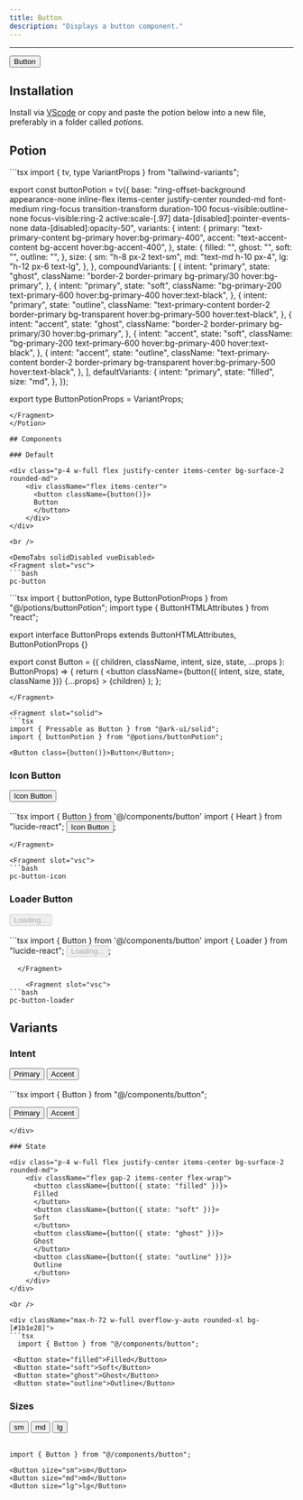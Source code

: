 ```yaml
---
title: Button
description: "Displays a button component."
---
```


---


<MdxExample>
  <button className={button()}>
    Button
  </button>
</MdxExample>

## Installation

Install via [VScode](/docs/getting-started/vsc) or copy and paste the potion below into a new file, preferably in a folder called *potions*.

## Potion 

<Potion>
<Fragment slot="contentSlot">
```tsx
import { tv, type VariantProps } from "tailwind-variants";

export const buttonPotion = tv({
  base: "ring-offset-background appearance-none inline-flex items-center justify-center rounded-md font-medium ring-focus transition-transform  duration-100 focus-visible:outline-none focus-visible:ring-2 active:scale-[.97] data-[disabled]:pointer-events-none data-[disabled]:opacity-50",
  variants: {
    intent: {
      primary: "text-primary-content bg-primary hover:bg-primary-400",
      accent: "text-accent-content bg-accent hover:bg-accent-400",
    },
    state: {
      filled: "",
      ghost: "",
      soft: "",
      outline: "",
    },
    size: {
      sm: "h-8 px-2 text-sm",
      md: "text-md h-10 px-4",
      lg: "h-12 px-6 text-lg",
    },
  },
  compoundVariants: [
    {
      intent: "primary",
      state: "ghost",
      className: "border-2 border-primary bg-primary/30 hover:bg-primary",
    },
    {
      intent: "primary",
      state: "soft",
      className:
        "bg-primary-200 text-primary-600 hover:bg-primary-400 hover:text-black",
    },
    {
      intent: "primary",
      state: "outline",
      className:
        "text-primary-content border-2 border-primary bg-transparent hover:bg-primary-500 hover:text-black",
    },
    {
      intent: "accent",
      state: "ghost",
      className: "border-2 border-primary bg-primary/30 hover:bg-primary",
    },
    {
      intent: "accent",
      state: "soft",
      className:
        "bg-primary-200 text-primary-600 hover:bg-primary-400 hover:text-black",
    },
    {
      intent: "accent",
      state: "outline",
      className:
        "text-primary-content border-2 border-primary bg-transparent hover:bg-primary-500 hover:text-black",
    },
  ],
  defaultVariants: {
    intent: "primary",
    state: "filled",
    size: "md",
  },
});

export type ButtonPotionProps = VariantProps<typeof buttonPotion>;

```
</Fragment>
</Potion>

## Components 

### Default

<div class="p-4 w-full flex justify-center items-center bg-surface-2 rounded-md">
    <div className="flex items-center">
      <button className={button()}>
      Button
      </button>
    </div>
</div>

<br />

<DemoTabs solidDisabled vueDisabled>
<Fragment slot="vsc">
```bash
pc-button
```
</Fragment>

<Fragment slot="react">
```tsx
import { buttonPotion, type ButtonPotionProps } from "@/potions/buttonPotion";
import type { ButtonHTMLAttributes } from "react";

export interface ButtonProps
  extends ButtonHTMLAttributes<HTMLButtonElement>,
    ButtonPotionProps {}

export const Button = ({
  children,
  className,
  intent,
  size,
  state,
  ...props
}: ButtonProps) => {
  return (
    <button
      className={button({ intent, size, state, className })}
      {...props}
    >
      {children}
    </button>
  );
};

```
</Fragment>

<Fragment slot="solid">
```tsx
import { Pressable as Button } from "@ark-ui/solid";
import { buttonPotion } from "@potions/buttonPotion";

<Button class={button()}>Button</Button>;

```
</Fragment>

</DemoTabs>

### Icon Button

<div class="p-4 w-full flex justify-center items-center bg-surface-2 rounded-md">
    <div class="flex gap-2 items-center">
    <button className={button()}>
     <Heart className='mr-2'/>
      Icon Button
      </button>
    </div>
</div>

<br />

<DemoTabs solidDisabled vueDisabled>
  <Fragment slot="react">
```tsx
import { Button } from '@/components/button'
import { Heart } from "lucide-react";

<Button>
  <Heart className="mr-2" />
  Icon Button
</Button>;

```
</Fragment>

<Fragment slot="vsc">
```bash
pc-button-icon
```
</Fragment>
</DemoTabs>

### Loader Button

<div class="p-4 w-full flex justify-center items-center bg-surface-2 rounded-md">
    <div class="flex gap-2 items-center">
      <button className={button()} disabled>
        <Loader className="mr-2 h-4 w-4 animate-spin" />
          Loading...
      </button>
    </div>
</div>

<br />

<DemoTabs solidDisabled vueDisabled>
  <Fragment slot="react">
```tsx
import { Button } from '@/components/button'
import { Loader } from "lucide-react";

<Button disabled>
  <Loader className="mr-2 h-4 w-4 animate-spin" />
  Loading...
</Button>;

```
  </Fragment>

    <Fragment slot="vsc">
```bash
pc-button-loader
```
  </Fragment>
</DemoTabs>

## Variants

### Intent

<div class="p-4 w-full flex justify-center items-center bg-surface-2 rounded-md">
    <div className="flex gap-2 items-center">
      <button className={button({ intent: "primary" })}>
      Primary
      </button>
      <button className={button({ intent: "accent" })}>
        Accent
      </button>
    </div>
</div>

<br />

<div className="max-h-72 w-full overflow-y-auto rounded-xl bg-[#1b1e28]">
```tsx
import { Button } from "@/components/button";

<Button intent="primary">Primary</Button>
<Button intent="accent">Accent</Button>
```
</div>

### State 

<div class="p-4 w-full flex justify-center items-center bg-surface-2 rounded-md">
    <div className="flex gap-2 items-center flex-wrap">
      <button className={button({ state: "filled" })}>
      Filled
      </button>
      <button className={button({ state: "soft" })}>
      Soft
      </button>
      <button className={button({ state: "ghost" })}>
      Ghost
      </button>
      <button className={button({ state: "outline" })}>
      Outline
      </button>
    </div>
</div>

<br />

<div className="max-h-72 w-full overflow-y-auto rounded-xl bg-[#1b1e28]">
```tsx
  import { Button } from "@/components/button";

 <Button state="filled">Filled</Button>
 <Button state="soft">Soft</Button>
 <Button state="ghost">Ghost</Button>
 <Button state="outline">Outline</Button>
```
</div>

### Sizes

<div class="p-4 w-full flex justify-center items-center bg-surface-2 rounded-md">
    <div className="flex gap-2 items-center">
      <button className={button({ size: "sm" })}>
      sm
      </button>
      <button className={button({ size: "md" })}>
      md
      </button>
      <button className={button({ size: "lg" })}>
      lg
      </button>
    </div>
</div>

<br />

<VariantDemo solidDisabled vueDisabled>

<Fragment slot="react">

```tsx
import { Button } from "@/components/button";

<Button size="sm">sm</Button>
<Button size="md">md</Button>
<Button size="lg">lg</Button>
```

</Fragment>

</VariantDemo>
